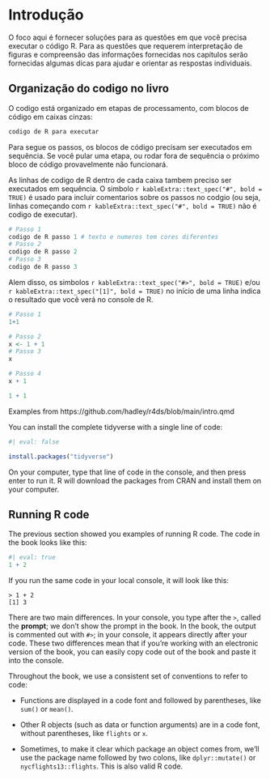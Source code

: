 # Introdução {#sec-apresent .unnumbered}

O foco aqui é fornecer soluções para as questões em que você precisa executar o código R. Para as questões que requerem interpretação de figuras e compreensão das informações fornecidas nos capítulos serão fornecidas algumas dicas para ajudar e orientar as respostas individuais.


## Organização do codigo no livro

O codigo está organizado em etapas de processamento, com blocos de código em caixas cinzas:

```r
codigo de R para executar
```

Para segue os passos, os blocos de código precisam ser executados em sequência. Se você pular uma etapa, ou rodar fora de sequência o próximo bloco de código provavelmente não funcionará.

As linhas de codigo de R dentro de cada caixa tambem preciso ser executados em sequência. O simbolo `r kableExtra::text_spec("#", bold = TRUE)` é usado para incluir comentarios sobre os passos no codgio (ou seja, linhas começando com `r kableExtra::text_spec("#", bold = TRUE)` não é codigo de executar).

```r
# Passo 1
codigo de R passo 1 # texto e numeros tem cores diferentes
# Passo 2
codigo de R passo 2
# Passo 3
codigo de R passo 3
```

Alem disso, os simbolos `r kableExtra::text_spec("#>", bold = TRUE)` e/ou `r kableExtra::text_spec("[1]", bold = TRUE)` no início de uma linha indica o resultado que você verá no console de R.

```r
# Passo 1
1+1

# Passo 2
x <- 1 + 1
# Passo 3
x

# Passo 4
x + 1

```

```r
1 + 1
```

Examples from https://github.com/hadley/r4ds/blob/main/intro.qmd

You can install the complete tidyverse with a single line of code:

```r
#| eval: false

install.packages("tidyverse")
```

On your computer, type that line of code in the console, and then press enter to run it. R will download the packages from CRAN and install them on your computer.

## Running R code

The previous section showed you examples of running R code. The code in the book looks like this:

```r
#| eval: true
1 + 2
```

If you run the same code in your local console, it will look like this:

```         
> 1 + 2
[1] 3
```

There are two main differences. In your console, you type after the `>`, called the **prompt**; we don't show the prompt in the book. In the book, the output is commented out with `#>`; in your console, it appears directly after your code. These two differences mean that if you're working with an electronic version of the book, you can easily copy code out of the book and paste it into the console.

Throughout the book, we use a consistent set of conventions to refer to code:

-   Functions are displayed in a code font and followed by parentheses, like `sum()` or `mean()`.

-   Other R objects (such as data or function arguments) are in a code font, without parentheses, like `flights` or `x`.

-   Sometimes, to make it clear which package an object comes from, we'll use the package name followed by two colons, like `dplyr::mutate()` or `nycflights13::flights`. This is also valid R code.
